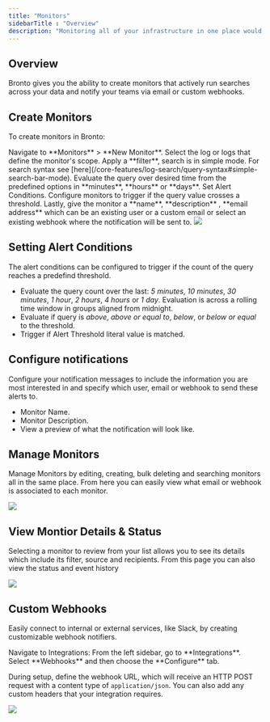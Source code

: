 ```yaml
---
title: "Monitors"
sidebarTitle : "Overview"
description: "Monitoring all of your infrastructure in one place would not be complete without the ability to know when critical changes are occurring."
---
```


## Overview

Bronto gives you the ability to create monitors that actively run searches across your data and notify your teams via email or custom webhooks.

## Create Monitors

To create monitors in Bronto:

<Steps>
<Step>
 Navigate to **Monitors** > **New Monitor**.
</Step>
<Step>
Select the log or logs that define the monitor's scope.
</Step>
<Step>
Apply a **filter**, search is in simple mode. For search syntax see [here](/core-features/log-search/query-syntax#simple-search-bar-mode).
</Step>
<Step>
Evaluate the query over desired time from the predefined options in **minutes**, **hours** or **days**.
</Step>
<Step>
Set Alert Conditions. Configure monitors to trigger if the query value crosses a threshold.
</Step>
<Step>
Lastly, give the monitor a **name**, **description** , **email address** which can be an existing user or a custom email or select an existing webhook where the notification will be sent to.
</Step>
</Steps>
<Frame>
<img src="/images/core-features/assets/images/edit-monitor-light-74fa29c1e9a3a396bfd2304d049914e8.png"/>
</Frame>

## Setting Alert Conditions
The alert conditions can be configured to trigger if the count of the query reaches a predefind threshold.

* Evaluate the query count over the last: *5 minutes*, *10 minutes*, *30 minutes*, *1 hour*, *2 hours*, *4 hours* or *1 day*. Evaluation is across a rolling time window in groups aligned from midnight.
* Evaluate if query is *above*, *above or equal to*, *below*, or *below or equal* to the threshold.
* Trigger if Alert Threshold literal value is matched.

## Configure notifications

Configure your notification messages to include the information you are most interested in and specify which user, email or webhook to send these alerts to.

* Monitor Name.
* Monitor Description.
* View a preview of what the notification will look like.

## Manage Monitors

Manage Monitors by editing, creating, bulk deleting and searching monitors all in the same place. From here you can easily view what email or webhook is associated to each monitor.

<Frame>
<img src="/images/core-features/assets/images/manage-monitors-light-2dd1553b2020d34a5cb8daa1c166482d.png"/>
</Frame>

## View Montior Details & Status

Selecting a monitor to review from your list allows you to see its details which include its filter, source and recipients. From this page you can also view the status and event history
<Frame>
<img src="/images/core-features/assets/images/view-monitor-light-85604ebcf70dd2fc0eabe3f21c4c30ad.png"/>
</Frame>

## Custom Webhooks

Easily connect to internal or external services, like Slack, by creating customizable webhook notifiers.

<Steps>
<Step>
 Navigate to Integrations: From the left sidebar, go to **Integrations**.
</Step>
<Step>
 Select **Webhooks** and then choose the **Configure** tab.
</Step>
</Steps>

During setup, define the webhook URL, which will receive an HTTP POST request with a content type of `application/json`. You can also add any custom headers that your integration requires.

<Frame>
<img src="/images/core-features/assets/images/webhooks-light-a9c6c1346fc28049283a5e8c6623c219.png"/>
</Frame>
